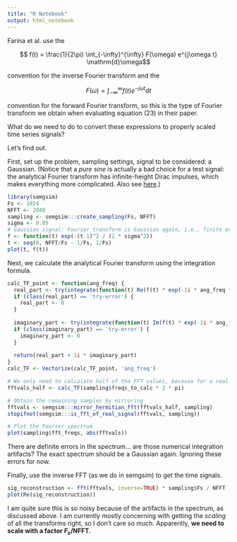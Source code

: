 ```yaml
---
title: "R Notebook"
output: html_notebook
---
```


Farina et al. use the

$$ f(t) = \frac{1}{2\pi} \int_{-\infty}^{\infty} F(\omega) e^{j\omega t} \mathrm{d}\omega$$

convention for the inverse Fourier transform and the

$$ F(\omega) = \int_{-\infty}^{\infty} f(t) e^{-j\omega t} \mathrm{d}t$$

convention for the forward Fourier transform, so this is the type of Fourier transform we obtain when evaluating equation (23) in their paper.

What do we need to do to convert these expressions to properly scaled time series signals?

Let's find out.

First, set up the problem, sampling settings, signal to be considered: a Gaussian.
(Notice that a *pure sine* is actually a bad choice for a test signal: the analytical Fourier transform has infinite-height Dirac impulses, which makes everything more complicated. Also see [here](https://de.mathworks.com/matlabcentral/answers/15770-scaling-the-fft-and-the-ifft#answer_276312).)

```r
library(semgsim)
Fs <- 1024
NFFT <- 2048
sampling <- semgsim:::create_sampling(Fs, NFFT)
sigma <- 0.05
# Gaussian signal: Fourier transform is Gaussian again, i.e., finite everywhere
f <- function(t) exp(-(t-1)^2 / (2 * sigma^2))
t <- seq(0, NFFT/Fs - 1/Fs, 1/Fs)
plot(t, f(t))
```


Next, we calculate the analytical Fourier transform using the integration formula.
```r

calc_TF_point <- function(ang_freq) {
  real_part <- try(integrate(function(t) Re(f(t) * exp(-1i * ang_freq * t)), -Inf, Inf)$value, silent = TRUE)
  if (class(real_part) == 'try-error') {
    real_part <- 0
  }
  
  imaginary_part <- try(integrate(function(t) Im(f(t) * exp(-1i * ang_freq * t)), -Inf, Inf)$value, silent = TRUE)
  if (class(imaginary_part) == 'try-error') {
    imaginary_part <- 0
  }  
  
  return(real_part + 1i * imaginary_part)
}
calc_TF <- Vectorize(calc_TF_point, 'ang_freq')

# We only need to calculate half of the FFT values, because for a real signal, the Fourier spectrum is Hermitian
fftvals_half <- calc_TF(sampling$freqs_to_calc * 2 * pi)

# Obtain the remaining samples by mirroring
fftvals <- semgsim:::mirror_hermitian_fft(fftvals_half, sampling)
stopifnot(semgsim:::is_fft_of_real_signal(fftvals, sampling))

# Plot the Fourier spectrum
plot(sampling$fft_freqs, abs(fftvals))
```

There are definite errors in the spectrum... are those numerical integration artifacts?
The exact spectrum should be a Gaussian again.
Ignoring these errors for now.

Finally, use the inverse FFT (as we do in semgsim) to get the time signals.
```r
sig_reconstruction <- fft(fftvals, inverse=TRUE) * sampling$Fs / NFFT
plot(Re(sig_reconstruction))
```

I am quite sure this is so noisy because of the artifacts in the spectrum, as discussed above.
I am currently mostly concerning with getting the _scaling_ of all the transforms right, so I don't care so much.
Apparently, **we need to scale with a factor $F_s / \mathrm{NFFT}$.**